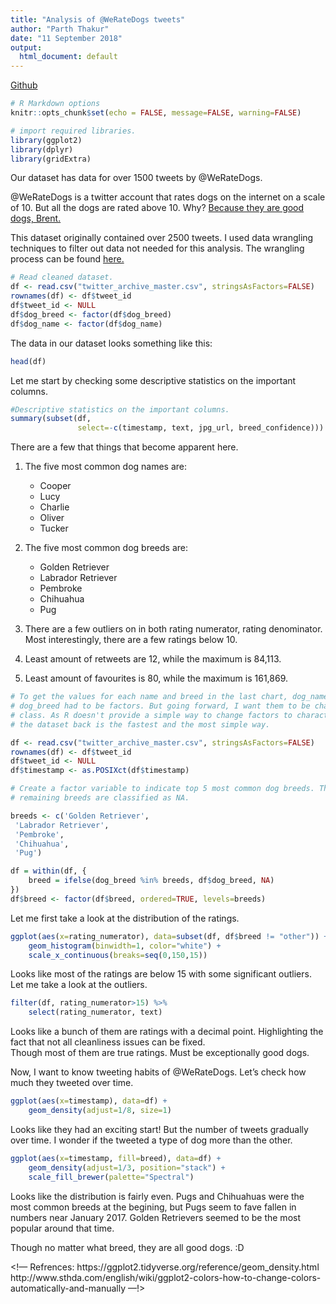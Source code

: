 ```yaml
---
title: "Analysis of @WeRateDogs tweets"
author: "Parth Thakur"
date: "11 September 2018"
output:
  html_document: default
---
```

<a href=https://github.com/ParthThakur/Wrangling-and-Analyzing-WeRateDogs-twitter-archive>
Github</a>

```r
# R Markdown options
knitr::opts_chunk$set(echo = FALSE, message=FALSE, warning=FALSE)
```

```r
# import required libraries.
library(ggplot2)
library(dplyr)
library(gridExtra)
```

Our dataset has data for over 1500 tweets by @WeRateDogs.

@WeRateDogs is a twitter account that rates dogs on the internet on a scale of 
10. But all the dogs are rated above 10. Why? 
<a href=https://knowyourmeme.com/memes/theyre-good-dogs-brent>Because they are 
good dogs, Brent.</a>

This dataset originally contained over 2500 tweets. I used data wrangling 
techniques to filter out data not needed for this analysis. The wrangling 
process can be found <a href=https://parththakur.page.link/wrangling>here.</a>


```r
# Read cleaned dataset.
df <- read.csv("twitter_archive_master.csv", stringsAsFactors=FALSE)
rownames(df) <- df$tweet_id
df$tweet_id <- NULL
df$dog_breed <- factor(df$dog_breed)
df$dog_name <- factor(df$dog_name)
```

The data in our dataset looks something like this:

```r
head(df)
```


Let me start by checking some descriptive statistics on the important columns.

```r
#Descriptive statistics on the important columns.
summary(subset(df, 
               select=-c(timestamp, text, jpg_url, breed_confidence)))
```

There are a few that things that become apparent here.

1. The five most common dog names are:
    - Cooper
    - Lucy
    - Charlie
    - Oliver
    - Tucker
    
2. The five most common dog breeds are:
    - Golden Retriever
    - Labrador Retriever
    - Pembroke
    - Chihuahua
    - Pug
    
3. There are a few outliers on in both rating numerator, rating denominator. 
   Most interestingly, there are a few ratings below 10.
   
4. Least amount of retweets are 12, while the maximum is 84,113.

5. Least amount of favourites is 80, while the maximum is 161,869.

```r
# To get the values for each name and breed in the last chart, dog_name and 
# dog_breed had to be factors. But going forward, I want them to be character 
# class. As R doesn't provide a simple way to change factors to character, reading
# the dataset back is the fastest and the most simple way.

df <- read.csv("twitter_archive_master.csv", stringsAsFactors=FALSE)
rownames(df) <- df$tweet_id
df$tweet_id <- NULL
df$timestamp <- as.POSIXct(df$timestamp)
```


```r
# Create a factor variable to indicate top 5 most common dog breeds. The 
# remaining breeds are classified as NA.

breeds <- c('Golden Retriever',
 'Labrador Retriever',
 'Pembroke',
 'Chihuahua',
 'Pug')

df = within(df, {
    breed = ifelse(dog_breed %in% breeds, df$dog_breed, NA)
})
df$breed <- factor(df$breed, ordered=TRUE, levels=breeds)
```

Let me first take a look at the distribution of the ratings.

```r
ggplot(aes(x=rating_numerator), data=subset(df, df$breed != "other")) +
    geom_histogram(binwidth=1, color="white") +
    scale_x_continuous(breaks=seq(0,150,15))
```

Looks like most of the ratings are below 15 with some significant outliers. Let 
me take a look at the outliers.

```r
filter(df, rating_numerator>15) %>%
    select(rating_numerator, text)
```

Looks like a bunch of them are ratings with a decimal point. Highlighting the 
fact that not all cleanliness issues can be fixed.<br>
Though most of them are true ratings. Must be exceptionally good dogs.

Now, I want to know tweeting habits of @WeRateDogs. Let's check how much they 
tweeted over time.

```r
ggplot(aes(x=timestamp), data=df) +
    geom_density(adjust=1/8, size=1)
```

Looks like they had an exciting start! But the number of tweets gradually over 
time. I wonder if the tweeted a type of dog more than the other.

```r
ggplot(aes(x=timestamp, fill=breed), data=df) +
    geom_density(adjust=1/3, position="stack") +
    scale_fill_brewer(palette="Spectral")
```

Looks like the distribution is fairly even. Pugs and Chihuahuas were the most 
common breeds at the begining, but Pugs seem to fave fallen in numbers near 
January 2017. Golden Retrievers seemed to be the most popular around that time.

Though no matter what breed, they are all good dogs. :D

<!---
Refrences: 
 https://ggplot2.tidyverse.org/reference/geom_density.html
 http://www.sthda.com/english/wiki/ggplot2-colors-how-to-change-colors-automatically-and-manually
---!>
